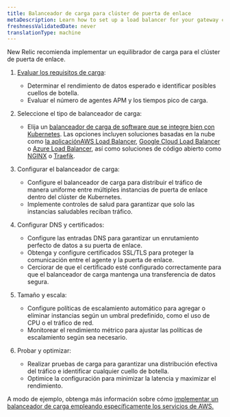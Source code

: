 ```yaml
---
title: Balanceador de carga para clúster de puerta de enlace
metaDescription: Learn how to set up a load balancer for your gateway cluster to manage the flow of data from your monitored entities to New Relic.
freshnessValidatedDate: never
translationType: machine
---
```


New Relic recomienda implementar un equilibrador de carga para el clúster de puerta de enlace.

1. [Evaluar los requisitos de carga](/docs/new-relic-control/pipeline-control/sizing-and-scaling):

   * Determinar el rendimiento de datos esperado e identificar posibles cuellos de botella.
   * Evaluar el número de agentes APM y los tiempos pico de carga.

2. Seleccione el tipo de balanceador de carga:

   * Elija un [balanceador de carga de software que se integre bien con Kubernetes](https://kubernetes.io/docs/concepts/services-networking/ingress-controllers/). Las opciones incluyen soluciones basadas en la nube como [la aplicaciónAWS Load Balancer](https://docs.aws.amazon.com/eks/latest/userguide/alb-ingress.html), [Google Cloud Load Balancer](https://cloud.google.com/kubernetes-engine/docs/concepts/ingress) o [Azure Load Balancer](https://learn.microsoft.com/en-us/troubleshoot/azure/azure-kubernetes/load-bal-ingress-c/create-unmanaged-ingress-controller?tabs=azure-cli), así como soluciones de código abierto como [NGINX](https://kubernetes.github.io/ingress-nginx/) o [Traefik](https://doc.traefik.io/traefik/providers/kubernetes-ingress/).

3. Configurar el balanceador de carga:

   * Configure el balanceador de carga para distribuir el tráfico de manera uniforme entre múltiples instancias de puerta de enlace dentro del clúster de Kubernetes.
   * Implemente controles de salud para garantizar que solo las instancias saludables reciban tráfico.

4. Configurar DNS y certificados:

   * Configure las entradas DNS para garantizar un enrutamiento perfecto de datos a su puerta de enlace.
   * Obtenga y configure certificados SSL/TLS para proteger la comunicación entre el agente y la puerta de enlace.
   * Cerciorar de que el certificado esté configurado correctamente para que el balanceador de carga mantenga una transferencia de datos segura.

5. Tamaño y escala:

   * Configure políticas de escalamiento automático para agregar o eliminar instancias según un umbral predefinido, como el uso de CPU o el tráfico de red.
   * Monitorear el rendimiento métrico para ajustar las políticas de escalamiento según sea necesario.

6. Probar y optimizar:

   * Realizar pruebas de carga para garantizar una distribución efectiva del tráfico e identificar cualquier cuello de botella.
   * Optimice la configuración para minimizar la latencia y maximizar el rendimiento.

A modo de ejemplo, obtenga más información sobre cómo [implementar un balanceador de carga empleando específicamente los servicios de AWS.](/docs/new-relic-control/pipeline-control/aws-alb-for-gateway)